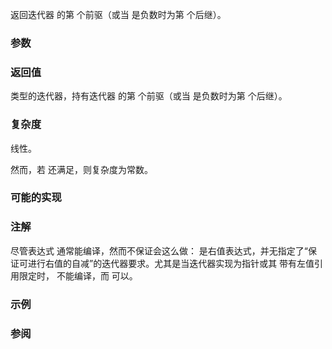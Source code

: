 {{cpp/title|prev}}
{{cpp/iterator/navbar}}
{{dcl begin}}
{{dcl header|iterator}}
{{dcl rev multi
|since1=c++11|dcl1=
template&lt; class BidirIt &gt;
BidirIt prev( BidirIt it, typename std::iterator_traits&lt;BidirIt&gt;::difference_type n = 1 );
|since2=c++17|dcl2=
template&lt; class BidirIt &gt;
constexpr
BidirIt prev( BidirIt it, typename std::iterator_traits&lt;BidirIt&gt;::difference_type n = 1 );
}}
{{dcl end}}

返回迭代器 {{c|it}} 的第 {{c|n}} 个前驱（或当 {{c|n}} 是负数时为第 {{c|n}} 个后继）。

===参数===
{{par begin}}
{{par|it|迭代器}}
{{par|n|{{c|it}} 要被减少的元素个数}}
{{par hreq}}
{{par req named|BidirIt|BidirectionalIterator}}
{{par end}}

===返回值===
{{tt|BidirIt}} 类型的迭代器，持有迭代器 {{c|it}} 的第 {{c|n}} 个前驱（或当 {{c|n}} 是负数时为第 {{c|n}} 个后继）。

===复杂度===
线性。

然而，若 {{tt|BidirIt}} 还满足{{named req|RandomAccessIterator}}，则复杂度为常数。

===可能的实现===
{{eq fun|1=
template&lt;class BidirIt&gt;
constexpr // since C++17
BidirIt prev(BidirIt it, typename std::iterator_traits&lt;BidirIt&gt;::difference_type n = 1)
{
    std::advance(it, -n);
    return it;
}
}}

===注解===
尽管表达式 {{c|--c.end()}} 通常能编译，然而不保证会这么做：{{c|c.end()}} 是右值表达式，并无指定了“保证可进行右值的自减”的迭代器要求。尤其是当迭代器实现为指针或其 {{tt|operator--}} 带有左值引用限定时，{{c|--c.end()}} 不能编译，而 {{c|std::prev(c.end())}} 可以。

===示例===
{{example
|code=
#include &lt;iostream&gt;
#include &lt;iterator&gt;
#include &lt;vector&gt;

int main()
{
    std::vector&lt;int&gt; v{3, 1, 4};

    auto it = v.end();
    auto pv = std::prev(it, 2);
    std::cout &lt;&lt; *pv &lt;&lt; '\n';

    it = v.begin();
    pv = std::prev(it, -2);
    std::cout &lt;&lt; *pv &lt;&lt; '\n';
}
|output=
1
4
}}

===参阅===
{{dsc begin}}
{{dsc inc|cpp/iterator/dsc next}}
{{dsc inc|cpp/iterator/dsc advance}}
{{dsc inc|cpp/iterator/dsc distance}}
{{dsc inc|cpp/iterator/ranges/dsc prev}}
{{dsc end}}

{{langlinks|de|en|es|fr|it|ja|pt|ru}}